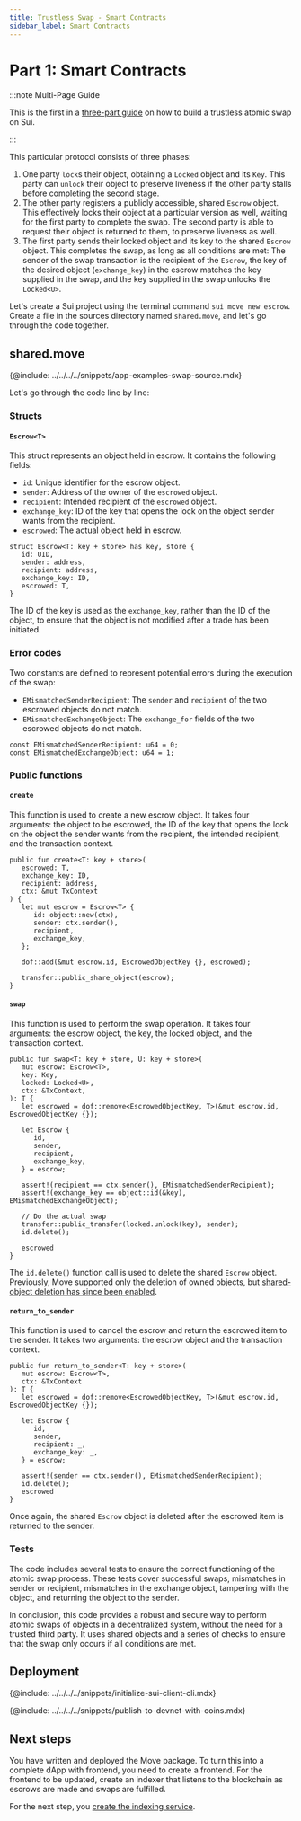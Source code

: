 ```yaml
---
title: Trustless Swap - Smart Contracts
sidebar_label: Smart Contracts
---
```


# Part 1: Smart Contracts

:::note Multi-Page Guide

This is the first in a [three-part guide](./intro.mdx) on how to build a trustless atomic swap on Sui.

:::

This particular protocol consists of three phases:

1. One party `lock`s their object, obtaining a `Locked` object and its `Key`. This party can `unlock` their object to preserve liveness if the other party stalls before completing the second stage.
2. The other party registers a publicly accessible, shared `Escrow` object. This effectively locks their object at a particular version as well, waiting for the first party to complete the swap. The second party is able to request their object is returned to them, to preserve liveness as well.
3. The first party sends their locked object and its key to the shared `Escrow` object. This completes the swap, as long as all conditions are met: The sender of the swap transaction is the recipient of the `Escrow`, the key of the desired object (`exchange_key`) in the escrow matches the key supplied in the swap, and the key supplied in the swap unlocks the `Locked<U>`.

Let's create a Sui project using the terminal command `sui move new escrow`. Create a file in the sources directory named `shared.move`, and let's go through the code together.

## shared.move

{@include: ../../../../snippets/app-examples-swap-source.mdx}

Let's go through the code line by line:

### Structs

#### `Escrow<T>`

This struct represents an object held in escrow. It contains the following fields:

- `id`: Unique identifier for the escrow object.
- `sender`: Address of the owner of the `escrowed` object.
- `recipient`: Intended recipient of the `escrowed` object.
- `exchange_key`: ID of the key that opens the lock on the object sender wants from the recipient.
- `escrowed`: The actual object held in escrow.

```move
struct Escrow<T: key + store> has key, store {
   id: UID,
   sender: address,
   recipient: address,
   exchange_key: ID,
   escrowed: T,
}
```

The ID of the key is used as the `exchange_key`, rather than the ID of the object, to ensure that the object is not modified after a trade has been initiated.

### Error codes

Two constants are defined to represent potential errors during the execution of the swap:

- `EMismatchedSenderRecipient`: The `sender` and `recipient` of the two escrowed objects do not match.
- `EMismatchedExchangeObject`: The `exchange_for` fields of the two escrowed objects do not match.

```move
const EMismatchedSenderRecipient: u64 = 0;
const EMismatchedExchangeObject: u64 = 1;
```

### Public functions

#### `create`

This function is used to create a new escrow object. It takes four arguments: the object to be escrowed, the ID of the key that opens the lock on the object the sender wants from the recipient, the intended recipient, and the transaction context.

```move
public fun create<T: key + store>(
   escrowed: T,
   exchange_key: ID,
   recipient: address,
   ctx: &mut TxContext
) {
   let mut escrow = Escrow<T> {
      id: object::new(ctx),
      sender: ctx.sender(),
      recipient,
      exchange_key,
   };

   dof::add(&mut escrow.id, EscrowedObjectKey {}, escrowed);

   transfer::public_share_object(escrow);
}
```

#### `swap`

This function is used to perform the swap operation. It takes four arguments: the escrow object, the key, the locked object, and the transaction context.

```move
public fun swap<T: key + store, U: key + store>(
   mut escrow: Escrow<T>,
   key: Key,
   locked: Locked<U>,
   ctx: &TxContext,
): T {
   let escrowed = dof::remove<EscrowedObjectKey, T>(&mut escrow.id, EscrowedObjectKey {});

   let Escrow {
      id,
      sender,
      recipient,
      exchange_key,
   } = escrow;

   assert!(recipient == ctx.sender(), EMismatchedSenderRecipient);
   assert!(exchange_key == object::id(&key), EMismatchedExchangeObject);

   // Do the actual swap
   transfer::public_transfer(locked.unlock(key), sender);
   id.delete();

   escrowed
}
```

The `id.delete()` function call is used to delete the shared `Escrow` object. Previously, Move supported only the deletion of owned objects, but [shared-object deletion has since been enabled](https://github.com/MystenLabs/sui/pull/16008).

#### `return_to_sender`

This function is used to cancel the escrow and return the escrowed item to the sender. It takes two arguments: the escrow object and the transaction context.

```move
public fun return_to_sender<T: key + store>(
   mut escrow: Escrow<T>,
   ctx: &TxContext
): T {
   let escrowed = dof::remove<EscrowedObjectKey, T>(&mut escrow.id, EscrowedObjectKey {});

   let Escrow {
      id,
      sender,
      recipient: _,
      exchange_key: _,
   } = escrow;

   assert!(sender == ctx.sender(), EMismatchedSenderRecipient);
   id.delete();
   escrowed
}
```

Once again, the shared `Escrow` object is deleted after the escrowed item is returned to the sender.

### Tests

The code includes several tests to ensure the correct functioning of the atomic swap process. These tests cover successful swaps, mismatches in sender or recipient, mismatches in the exchange object, tampering with the object, and returning the object to the sender.

In conclusion, this code provides a robust and secure way to perform atomic swaps of objects in a decentralized system, without the need for a trusted third party. It uses shared objects and a series of checks to ensure that the swap only occurs if all conditions are met.

## Deployment

{@include: ../../../../snippets/initialize-sui-client-cli.mdx}

{@include: ../../../../snippets/publish-to-devnet-with-coins.mdx}

## Next steps

You have written and deployed the Move package. To turn this into a complete dApp with frontend, you need to create a frontend. For the frontend to be updated, create an indexer that listens to the blockchain as escrows are made and swaps are fulfilled.

For the next step, you [create the indexing service](./backend.mdx).
